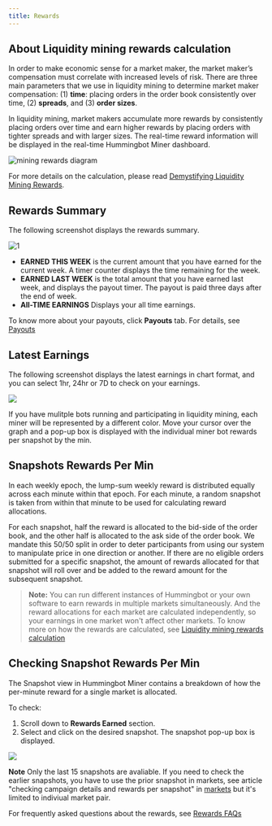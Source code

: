 ```yaml
---
title: Rewards
---
```


## About Liquidity mining rewards calculation

In order to make economic sense for a market maker, the market maker’s compensation must correlate with increased levels of risk. There are three main parameters that we use in liquidity mining to determine market maker compensation: (1) **time**: placing orders in the order book consistently over time, (2) **spreads**, and (3) **order sizes**.

In liquidity mining, market makers accumulate more rewards by consistently placing orders over time and earn higher rewards by placing orders with tighter spreads and with larger sizes. The real-time reward information will be displayed in the real-time Hummingbot Miner dashboard.

![mining rewards diagram](/img/mining-rewards-diagram.jpg)

For more details on the calculation, please read [Demystifying Liquidity Mining Rewards](https://hummingbot.io/blog/2019-12-liquidity-mining-rewards/).

## Rewards Summary

The following screenshot displays the rewards summary.

![1](/img/rewards-summary.png)

- **EARNED THIS WEEK** is the current amount that you have earned for the current week. A timer counter displays the time remaining for the week.
- **EARNED LAST WEEK** is the total amount that you have earned last week, and displays the payout timer. The payout is paid three days after the end of week.
- **All-TIME EARNINGS** Displays your all time earnings.

To know more about your payouts, click **Payouts** tab. For details, see [Payouts](payouts)

## Latest Earnings

The following screenshot displays the latest earnings in chart format, and you can select 1hr, 24hr or 7D to check on your earnings.

![](/img/latest-earnings.png)

If you have mulitple bots running and participating in liquidity mining, each miner will be represented by a different color. Move your cursor over the graph and a pop-up box is displayed with the individual miner bot rewards per snapshot by the min.

## Snapshots Rewards Per Min

In each weekly epoch, the lump-sum weekly reward is distributed equally across each minute within that epoch. For each minute, a random snapshot is taken from within that minute to be used for calculating reward allocations.

For each snapshot, half the reward is allocated to the bid-side of the order book, and the other half is allocated to the ask side of the order book. We mandate this 50/50 split in order to deter participants from using our system to manipulate price in one direction or another. If there are no eligible orders submitted for a specific snapshot, the amount of rewards allocated for that snapshot will roll over and be added to the reward amount for the subsequent snapshot.

> **Note:** You can run different instances of Hummingbot or your own software to earn rewards in multiple markets simultaneously. And the reward allocations for each market are calculated independently, so your earnings in one market won't affect other markets. To know more on how the rewards are calculated, see [Liquidity mining rewards calculation](/faq/liquidity-mining)

## Checking Snapshot Rewards Per Min

The Snapshot view in Hummingbot Miner contains a breakdown of how the per-minute reward for a single market is allocated.

To check:

1. Scroll down to **Rewards Earned** section.
2. Select and click on the desired snapshot. The snapshot pop-up box is displayed.

![](/img/rewards-earned.png)

**Note** Only the last 15 snapshots are avaliable. If you need to check the earlier snapshots, you have to use the prior snapshot in markets, see article "checking campaign details and rewards per snapshot" in [markets](markets) but it's limited to indiviual market pair.

For frequently asked questions about the rewards, see [Rewards FAQs](/faq/rewards)
